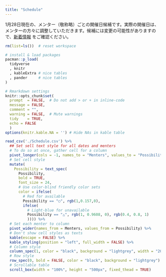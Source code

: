 ```yaml
---
title: "Schedule"
---
```


1月28日現在の、メンター（敬称略）ごとの開催日候補です。実際の開催日は、メンターの方々に調整していただきます。候補には変更の可能性がありますので、[新着情報](https://ugui-guigui.wixsite.com/moai-esj2021/%E6%96%B0%E7%9D%80%E6%83%85%E5%A0%B1) をご確認ください。

```r

rm(list=ls())  # reset workspace

# install & load packages
pacman::p_load(
  tidyverse
  , knitr  
  , kableExtra # nice tables
  , pander     # nice tables
)

# Rmarkdown settings
knitr::opts_chunk$set(
  prompt  = FALSE,  # Do not add > or + in inline-code
  message = FALSE, 
  comment = "", 
  warning = FALSE,  # Mute warnings
  tidy    = TRUE,
  echo = FALSE
  ) 
options(knitr.kable.NA = '') # Hide NAs in kable table

```

```r

read_csv('./Schedule.csv') %>%
  ## Set sell text style for all dates and menters
  # To do so at once, gather cell for a column
  pivot_longer(cols = -1, names_to = "Menters", values_to = "Possibility") %>% 
  # Set cell style
  mutate(
    Possibility = text_spec(
      Possibility,
      bold = TRUE,
      font_size = 24,
      # Use color-blind friendly color sets
      color = ifelse(
        # Red for available
        Possibility == "○", rgb(1,0.157,0),
        ifelse(
          # Light-blue for unavailable
          Possibility == "△", rgb(1, 0.9608, 0), rgb(0.4, 0.8, 1)
          )))) %>%
  # Set each menter to column
  pivot_wider(names_from = Menters, values_from = Possibility) %>% 
  # Don't show cell styles as texts
  kable(escape = FALSE) %>%
  kable_styling(position = "left", full_width = FALSE) %>%
  # Column style
  column_spec(1, color = "black", background = "lightgrey", width = "20em") %>%
  # Row style
  row_spec(0, bold = FALSE, color = "black", background = "lightgrey") %>% 
  # Scrollable table
  scroll_box(width = "100%", height = "500px", fixed_thead = TRUE)
  
```


